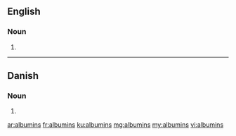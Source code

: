==English==

===Noun===
{{head|en}}

# {{plural of|albumin}}

----

==Danish==

===Noun===
{{head|da|noun form|g=n}}

# {{form of|genitive singular indefinite|albumin|lang=da}}

[[ar:albumins]]
[[fr:albumins]]
[[ku:albumins]]
[[mg:albumins]]
[[my:albumins]]
[[vi:albumins]]